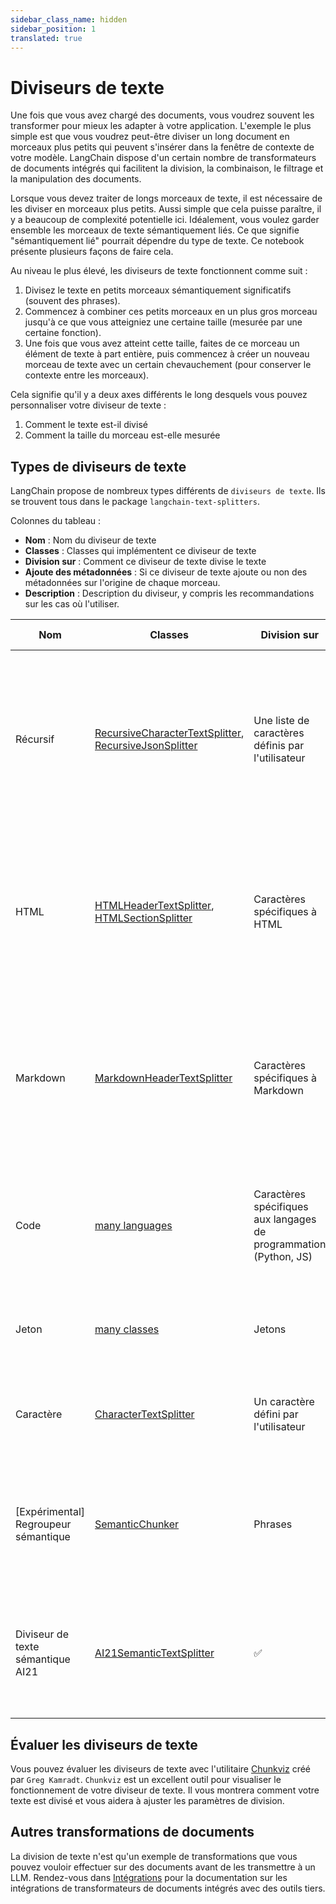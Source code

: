 ```yaml
---
sidebar_class_name: hidden
sidebar_position: 1
translated: true
---
```


# Diviseurs de texte

Une fois que vous avez chargé des documents, vous voudrez souvent les transformer pour mieux les adapter à votre application. L'exemple le plus simple est que vous voudrez peut-être diviser un long document en morceaux plus petits qui peuvent s'insérer dans la fenêtre de contexte de votre modèle. LangChain dispose d'un certain nombre de transformateurs de documents intégrés qui facilitent la division, la combinaison, le filtrage et la manipulation des documents.

Lorsque vous devez traiter de longs morceaux de texte, il est nécessaire de les diviser en morceaux plus petits.
Aussi simple que cela puisse paraître, il y a beaucoup de complexité potentielle ici. Idéalement, vous voulez garder ensemble les morceaux de texte sémantiquement liés. Ce que signifie "sémantiquement lié" pourrait dépendre du type de texte.
Ce notebook présente plusieurs façons de faire cela.

Au niveau le plus élevé, les diviseurs de texte fonctionnent comme suit :

1. Divisez le texte en petits morceaux sémantiquement significatifs (souvent des phrases).
2. Commencez à combiner ces petits morceaux en un plus gros morceau jusqu'à ce que vous atteigniez une certaine taille (mesurée par une certaine fonction).
3. Une fois que vous avez atteint cette taille, faites de ce morceau un élément de texte à part entière, puis commencez à créer un nouveau morceau de texte avec un certain chevauchement (pour conserver le contexte entre les morceaux).

Cela signifie qu'il y a deux axes différents le long desquels vous pouvez personnaliser votre diviseur de texte :

1. Comment le texte est-il divisé
2. Comment la taille du morceau est-elle mesurée

## Types de diviseurs de texte

LangChain propose de nombreux types différents de `diviseurs de texte`.
Ils se trouvent tous dans le package `langchain-text-splitters`.

Colonnes du tableau :

- **Nom** : Nom du diviseur de texte
- **Classes** : Classes qui implémentent ce diviseur de texte
- **Division sur** : Comment ce diviseur de texte divise le texte
- **Ajoute des métadonnées** : Si ce diviseur de texte ajoute ou non des métadonnées sur l'origine de chaque morceau.
- **Description** : Description du diviseur, y compris les recommandations sur les cas où l'utiliser.

| Nom     | Classes                                                                                                                                                                                                             | Division sur                                                   | Ajoute des métadonnées | Description                                                                                                                                                                                                                                                                  |
|----------|---------------------------------------------------------------------------------------------------------------------------------------------------------------------------------------------------------------------|-------------------------------------------------------------|---------------|------------------------------------------------------------------------------------------------------------------------------------------------------------------------------------------------------------------------------------------------------------------------------|
| Récursif | [RecursiveCharacterTextSplitter](/docs/modules/data_connection/document_transformers/recursive_text_splitter), [RecursiveJsonSplitter](/docs/modules/data_connection/document_transformers/recursive_json_splitter) | Une liste de caractères définis par l'utilisateur     |               | Divise le texte de manière récursive. Cette division essaie de garder les morceaux de texte liés sémantiquement les uns à côté des autres. C'est la `méthode recommandée` pour commencer à diviser le texte.                                                                                                                    |
| HTML      | [HTMLHeaderTextSplitter](/docs/modules/data_connection/document_transformers/HTML_header_metadata), [HTMLSectionSplitter](/docs/modules/data_connection/document_transformers/HTML_section_aware_splitter)          | Caractères spécifiques à HTML                                                                                                 | ✅             | Divise le texte en fonction de caractères spécifiques à HTML. Notamment, cela ajoute des informations pertinentes sur l'origine de chaque morceau (en fonction du HTML)                                                                                                                               |
| Markdown  | [MarkdownHeaderTextSplitter](/docs/modules/data_connection/document_transformers/markdown_header_metadata)                                                                                                          | Caractères spécifiques à Markdown                                                                                    | ✅             | Divise le texte en fonction de caractères spécifiques à Markdown. Notamment, cela ajoute des informations pertinentes sur l'origine de chaque morceau (en fonction du Markdown)                                                                                                                       |
| Code      | [many languages](/docs/modules/data_connection/document_transformers/code_splitter)                                                                                                                                 | Caractères spécifiques aux langages de programmation (Python, JS)                                                                           |               | Divise le texte en fonction de caractères spécifiques aux langages de programmation. 15 langages différents sont disponibles au choix.                                                                                                                                                           |
| Jeton    | [many classes](/docs/modules/data_connection/document_transformers/split_by_token)                                                                                                                                  | Jetons                                                                                                          |               | Divise le texte en jetons. Il existe plusieurs façons différentes de mesurer les jetons.                                                                                                                                                                                                   |
| Caractère  | [CharacterTextSplitter](/docs/modules/data_connection/document_transformers/character_text_splitter)                                                                                                                | Un caractère défini par l'utilisateur                                                                                        |               | Divise le texte en fonction d'un caractère défini par l'utilisateur. L'une des méthodes les plus simples.                                                                                                                                                                                                   |
| [Expérimental] Regroupeur sémantique | [SemanticChunker](/docs/modules/data_connection/document_transformers/semantic-chunker)                                                                                                                             | Phrases                                                                                                       |               | Divise d'abord en phrases. Puis combine celles qui sont à côté si elles sont suffisamment similaires sémantiquement. Tiré de [Greg Kamradt](https://github.com/FullStackRetrieval-com/RetrievalTutorials/blob/main/tutorials/LevelsOfTextSplitting/5_Levels_Of_Text_Splitting.ipynb) |
| Diviseur de texte sémantique AI21 | [AI21SemanticTextSplitter](/docs/integrations/document_transformers/ai21_semantic_text_splitter)                                                                                                                    |    ✅           | Identifie les sujets distincts qui forment des morceaux de texte cohérents et se divise le long de ceux-ci.                                                                                                                                                                         |

## Évaluer les diviseurs de texte

Vous pouvez évaluer les diviseurs de texte avec l'utilitaire [Chunkviz](https://www.chunkviz.com/) créé par `Greg Kamradt`.
`Chunkviz` est un excellent outil pour visualiser le fonctionnement de votre diviseur de texte. Il vous montrera comment votre texte est divisé et vous aidera à ajuster les paramètres de division.

## Autres transformations de documents

La division de texte n'est qu'un exemple de transformations que vous pouvez vouloir effectuer sur des documents avant de les transmettre à un LLM. Rendez-vous dans [Intégrations](/docs/integrations/document_transformers/) pour la documentation sur les intégrations de transformateurs de documents intégrés avec des outils tiers.
